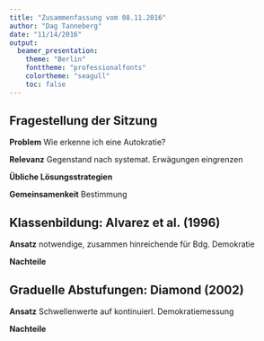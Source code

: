 ```yaml
---
title: "Zusammenfassung vom 08.11.2016"
author: "Dag Tanneberg"
date: "11/14/2016"
output: 
  beamer_presentation:
    theme: "Berlin"
    fonttheme: "professionalfonts"
    colortheme: "seagull"
    toc: false
---
```


## Fragestellung der Sitzung

**Problem** Wie erkenne ich eine Autokratie?

**Relevanz** Gegenstand nach systemat. Erwägungen eingrenzen

**Übliche Lösungsstrategien**
\begin{enumerate}
  \item Klassenbildung Demokratie \& Autokratie
  \item Graduelle Abstufungen der Demokratie
\end{enumerate}

**Gemeinsamenkeit** \textit{ex negativo} Bestimmung

## Klassenbildung: Alvarez et al. (1996)

**Ansatz** notwendige, zusammen hinreichende für Bdg. Demokratie

\begin{enumerate}
  \small
  \item "Democracy, for us, is thus a regime in which some
  governmental offices are filled as a consequence of
  elections. [\dots] Contestation, in turn, entails three
  features: 1) ex ante uncertainty, 2) ex post
  irreversibility, 3) repeatability." (5)
  \item "We treat dictatorship simply as a residual category,
  perhaps better denominated as `not democracy'." (6)
\end{enumerate}

**Nachteile** 
\begin{enumerate}
  \item Empirische Information teilw. unzureichend (Typ II Fehler)
  \item Binnenheterogenität gebildeter Klassen
  \item Mangelnde Validität eines prozeduralen Demokratiebegriffs
\end{enumerate}

## Graduelle Abstufungen: Diamond (2002)

**Ansatz** Schwellenwerte auf kontinuierl. Demokratiemessung

\begin{enumerate}
\small
\item "the rather astonishing frequency with which contemporary
  authoritarian regimes manifest, at least superficially, a
  number of democratic features" (23)
\item hybride Regime: Kombination demokrat. \& autokrat. Elemente
\item "Thus the trend toward democracy has been accompanied
  by an even more dramatic trend toward pseudodemocracy." (26)
\end{enumerate}

**Nachteile** 
\begin{enumerate}
  \item Rechtfertigung von Schwellenwerten
  \item Interpretierbarkeit gebildeter Klassen
  \item Kann man Demokratie in nichtdemokratischen Kontexten sinnvoll messen?
\end{enumerate}




